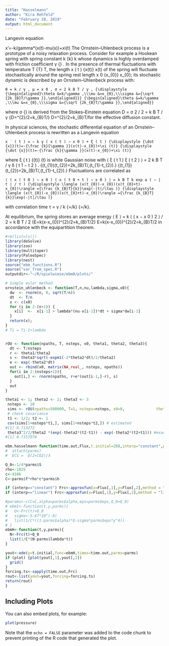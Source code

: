 ```yaml
---
title: "Hasselmann"
author: "Kira Rehfeld"
date: "February 28, 2019"
output: html_document
---
```



Langevin equation

x'=-k/gamma*(x(t)-mu(x))+xi(t)
The Ornstein–Uhlenbeck process is a prototype of a noisy relaxation process. Consider for example a Hookean spring with spring constant k {\displaystyle k} k whose dynamics is highly overdamped with friction coefficient γ {\displaystyle \gamma } \gamma . In the presence of thermal fluctuations with temperature T {\displaystyle T} T, the length x ( t ) {\displaystyle x(t)} x(t) of the spring will fluctuate stochastically around the spring rest length x 0 {\displaystyle x_{0}} x_{0}; its stochastic dynamic is described by an Ornstein–Uhlenbeck process with:

    θ = k / γ , μ = x 0 , σ = 2 k B T / γ , {\displaystyle {\begin{aligned}\theta &=k/\gamma ,\\\mu &=x_{0},\\\sigma &={\sqrt {2k_{B}T/\gamma }},\end{aligned}}} {\begin{aligned}\theta &=k/\gamma ,\\\mu &=x_{0},\\\sigma &={\sqrt {2k_{B}T/\gamma }},\end{aligned}}

where σ {\displaystyle \sigma } \sigma is derived from the Stokes–Einstein equation D = σ 2 / 2 = k B T / γ {\displaystyle D=\sigma ^{2}/2=k_{B}T/\gamma } D=\sigma ^{2}/2=k_{B}T/\gamma for the effective diffusion constant.

In physical sciences, the stochastic differential equation of an Ornstein–Uhlenbeck process is rewritten as a Langevin equation

    x ˙ ( t ) = − k γ ( x ( t ) − x 0 ) + ξ ( t ) {\displaystyle {\dot {x}}(t)=-{\frac {k}{\gamma }}(x(t)-x_{0})+\xi (t)} {\displaystyle {\dot {x}}(t)=-{\frac {k}{\gamma }}(x(t)-x_{0})+\xi (t)}

where ξ ( t ) {\displaystyle \xi (t)} \xi (t) is white Gaussian noise with ⟨ ξ ( t 1 ) ξ ( t 2 ) ⟩ = 2 k B T / γ δ ( t 1 − t 2 ) . {\displaystyle \langle \xi (t_{1})\xi (t_{2})\rangle =2k_{B}T/\gamma \,\delta (t_{1}-t_{2}).} {\displaystyle \langle \xi (t_{1})\xi (t_{2})\rangle =2k_{B}T/\gamma \,\delta (t_{1}-t_{2}).} Fluctuations are correlated as

    ⟨ ( x ( t 0 ) − x 0 ) ( x ( t 0 + t ) − x 0 ) ⟩ = k B T k exp a ( − | t | / τ ) {\displaystyle \langle (x(t_{0})-x_{0})(x(t_{0}+t)-x_{0})\rangle ={\frac {k_{B}T}{k}}\exp(-|t|/\tau )} {\displaystyle \langle (x(t_{0})-x_{0})(x(t_{0}+t)-x_{0})\rangle ={\frac {k_{B}T}{k}}\exp(-|t|/\tau )}

with correlation time τ = γ / k {\displaystyle \tau =\gamma /k} {\displaystyle \tau =\gamma /k}.

At equilibrium, the spring stores an average energy ⟨ E ⟩ = k ⟨ ( x − x 0 ) 2 ⟩ / 2 = k B T / 2 {\displaystyle \langle E\rangle =k\langle (x-x_{0})^{2}\rangle /2=k_{B}T/2} \langle E\rangle =k\langle (x-x_{0})^{2}\rangle /2=k_{B}T/2 in accordance with the equipartition theorem. 
```r
#rm(list=ls())
library(deSolve)
library(zoo)
library(multitaper)
library(PaleoSpec)
library(nest)
source("ebm_functions.R") 
source("var_from_spec.R")
outputdir<-"~/R/spielwiese/ebm0/plots/"
```

```r
# Simple euler method
ornstein_uhlenbeck <- function(T,n,nu,lambda,sigma,x0){
  dw  <- rnorm(n, 0, sqrt(T/n))
  dt  <- T/n
  x <- c(x0)
  for (i in 2:(n+1)) {
    x[i]  <-  x[i-1] + lambda*(nu-x[i-1])*dt + sigma*dw[i-1]
  }
  return(x);
}
# Ti = Ti-1+lambda



```
```r
rOU <- function(npaths, T, nsteps, x0, theta1, theta2, theta3){
  dt <- T/nsteps
  r <- theta1/theta2
  s <- theta3*sqrt(-expm1(-2*theta2*dt)/2/theta2)
  e <- exp(-theta2*dt)
  out <- rbind(x0, matrix(NA_real_, nsteps, npaths))
  for(i in 2:(nsteps+1)){
    out[i,] <- rnorm(npaths, r+e*(out[i-1,]-r), s)
  }
  out
}

theta1 <- 1; theta2 <- 2; theta3 <- 3
 nsteps <- 10
 sims <- rOU(npaths=500000, T=1, nsteps=nsteps, x0=0,              theta1=theta1, theta2=theta2, theta3=theta3)
 # check covariance
 t1 <- 1/2; t2 <- 1
 cov(sims[1+nsteps*t1,], sims[1+nsteps*t2,]) # estimated
#[1] 0.713272
 theta3^2/2/theta2 *(exp(-theta2*(t2-t1)) - exp(-theta2*(t2+t1))) #exact
#[1] 0.7157078
```


```r
ebm.hasselmann-function(time.out,Flux,t.initial=288,interp="constant",plot=FALSE,parms=list(lambda=0.7,S=0)){
#  attach(parms)
#  ECS =  Q(2×CO2)/λ

Q_0<-1/4*parms$S
rho<-1025
c<-4186
C<-parms$f*rho*c*parms$h

if (interp=="constant") Frc<-approxfun(x=Flux[,1],y=Flux[,2],method = "constant",rule=2)
if (interp=="linear") Frc<-approxfun(x=Flux[,1],y=Flux[,2],method = "linear",rule=2)

#params<-c(C=C,alpha=parms$alpha,eps=parms$eps,Q_0=Q_0)
# ebm1<-function(t,y,parms){
#   Q<-Frc(t)+Q_0
#   sigma<-5.67*10^(-8) 
#   list(1/C*((1-parms$alpha)*Q-sigma*parms$eps*y^4))
# }
ebmH<-function(t,y,parms){
  N<-Frc(t)+Q_0
  list(1/C*(N-parms$lambda*t))
}

yout<-ode(y=t.initial,func=ebmH,times=time.out,parms=parms)
if (plot) {plot(yout[,1],yout[,2])
  grid()
}
forcing.ts<-sapply(time.out,Frc)
rout<-list(yout=yout,forcing=forcing.ts)
return(rout)
}

```

## Including Plots

You can also embed plots, for example:

```r
plot(pressure)
```

Note that the `echo = FALSE` parameter was added to the code chunk to prevent printing of the R code that generated the plot.

